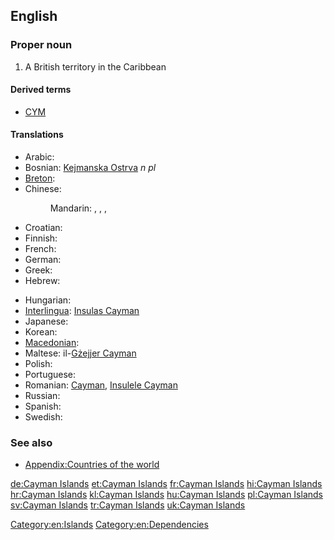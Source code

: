==English==
{{wikipedia}}

===Proper noun===
{{head|en|proper noun|head=[[cayman|Cayman]] [[island|Islands]]}}

# A British territory in the Caribbean

====Derived terms====

* [[CYM]]

====Translations====
{{trans-top|British territory in the Caribbean}}
* Arabic: {{t|ar|جزر كايمان|f|p|tr=júzur kaaymaan|sc=Arab}}
* Bosnian: [[Kejmanska Ostrva]] ''n pl''
* [[Breton]]: {{t|br|Inizi Cayman}}
* Chinese:
*: Mandarin: {{t|cmn|開曼群島|sc=Hani}}, {{t|cmn|开曼群岛|tr=Kāimàn Qúndǎo|sc=Hani}}, {{t|cmn|凱門群島|sc=Hani}}, {{t|cmn|凯门群岛|tr=Kǎimén Qúndǎo|sc=Hani}}
* Croatian: {{t|hr|Kajmanski otoci}}
* Finnish: {{t|fi|Caymansaaret}}
* French: {{t|fr|Îles Caïmans|f|p}}
* German: {{t|de|Kaimaninseln|f|p}}
* Greek: {{t|el|Νησιά Κέυμαν}}
* Hebrew: {{t|he|איי קיימן|tr=iyey kayman|sc=Hebr}}
{{trans-mid}}
* Hungarian: {{t+|hu|Kajmán-szigetek}}
* [[Interlingua]]: [[Insulas Cayman]]
* Japanese: {{t|ja|ケイマン諸島|tr=Keiman shotō|sc=Jpan}}
* Korean: {{t|ko|케이맨 제도|tr=Keimaen jedo|sc=Kore}}
* [[Macedonian]]: {{t|mk|Кајмански Острови|p|tr=Kájmanski Óstrovi}}
* Maltese: il-[[Gżejjer Cayman]]
* Polish: {{t+|pl|Kajmany}}
* Portuguese: {{t+|pt|Ilhas Cayman}}
* Romanian: [[Cayman]], [[Insulele Cayman]] {{m}}
* Russian: {{t|ru|Каймановы острова|m|p|tr=Kajmánovy ostrová|sc=Cyrl}}
* Spanish: {{t|es|Islas Caimán|f|p}}
* Swedish: {{t+|sv|Caymanöarna}}
{{trans-bottom}}

===See also===
* [[Appendix:Countries of the world]]

[[Category:en:Islands]]
[[Category:en:Dependencies]]

[[de:Cayman Islands]]
[[et:Cayman Islands]]
[[fr:Cayman Islands]]
[[hi:Cayman Islands]]
[[hr:Cayman Islands]]
[[kl:Cayman Islands]]
[[hu:Cayman Islands]]
[[pl:Cayman Islands]]
[[sv:Cayman Islands]]
[[tr:Cayman Islands]]
[[uk:Cayman Islands]]